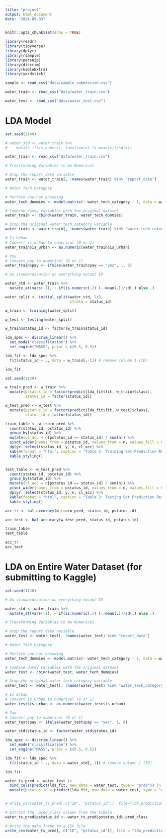 ```yaml
---
title: "project"
output: html_document
date: "2024-05-03"
---
```


```r
knitr::opts_chunk$set(echo = TRUE)
```

```r

library(readr)
library(tidyverse)
library(dplyr)
library(rsample)
library(parsnip)
library(discrim)
library(kableExtra)
library(yardstick)

```

```r

sample <- read_csv("data/sample_submission.csv")

```

```r

water_train <- read_csv("data/water_train.csv")

water_test <- read_csv("data/water_test.csv")

```



# LDA Model

```r

set.seed(1148)

# water_std <- water_train %>% 
#    mutate_if(is.numeric, function(x) (x-mean(x))/sd(x))

```

```r

water_train <- read_csv("data/water_train.csv")

```



```r

# Transforming Variables to be Numerical

# Drop the report_date variable
water_train <- water_train[, !names(water_train) %in% "report_date"]

# Water Tech Category

# Perform one-hot encoding
water_tech_dummies <- model.matrix(~ water_tech_category - 1, data = water_train)

# Combine dummy variables with the original dataset
water_train <- cbind(water_train, water_tech_dummies)

# Drop the original water_tech_category variable
water_train <- water_train[, !names(water_train) %in% "water_tech_category"]

# Is Urban
# Convert is_urban to numerical (0 or 1)
water_train$is_urban <- as.numeric(water_train$is_urban)

# Pay
# Convert pay to numerical (0 or 1)
water_train$pay <- ifelse(water_train$pay == "yes", 1, 0)

```

```r

# Do standardisation on everything except ID 

water_std <- water_train %>%
  mutate_at(vars(-1), ~ if(is.numeric(.)) (.-mean(.))/sd(.) else .) 

water_split <- initial_split(water_std, 2/3, 
                             strata = status_id)

w_train <- training(water_split)

w_test <- testing(water_split)

```

```r

w_train$status_id <- factor(w_train$status_id)

lda_spec <- discrim_linear() %>% 
  set_mode("classification") %>% 
  set_engine("MASS", prior = c(0.5, 0.5))

lda_fit <- lda_spec %>%  
  fit(status_id ~ ., data = w_train[,-1]) # remove column 1 (ID)

```

```r

lda_fit

```

```r

set.seed(1148)

w_train_pred <- w_train %>% 
  mutate(pstatus_id = factor(predict(lda_fit$fit, w_train)$class),
         status_id = factor(status_id))

w_test_pred <- w_test %>% 
  mutate(pstatus_id = factor(predict(lda_fit$fit, w_test)$class),
         status_id = factor(status_id))

train_table <- w_train_pred %>%
  count(status_id, pstatus_id) %>%
  group_by(status_id) %>%
  mutate(cl_acc = n[pstatus_id == status_id] / sum(n)) %>%
  pivot_wider(names_from = pstatus_id, values_from = n, values_fill = 0) %>%
  dplyr::select(status_id, y, n, cl_acc) %>%
  kable(format = "html", caption = "Table 1: Training Set Prediction Results") %>%
  kable_styling()


test_table <- w_test_pred %>%
  count(status_id, pstatus_id) %>%
  group_by(status_id) %>%
  mutate(cl_acc = n[pstatus_id == status_id] / sum(n)) %>%
  pivot_wider(names_from = pstatus_id, values_from = n, values_fill = 0) %>%
  dplyr::select(status_id, y, n, cl_acc) %>%
  kable(format = "html", caption = "Table 2: Testing Set Prediction Results") %>%
  kable_styling()

acc_tr <- bal_accuracy(w_train_pred, status_id, pstatus_id)

acc_test <- bal_accuracy(w_test_pred, status_id, pstatus_id)

train_table
test_table

acc_tr
acc_test

```

# LDA on Entire Water Dataset (for submitting to Kaggle)

```r

set.seed(1148)

# Do standardisation on everything except ID 

water_std <- water_train %>%
  mutate_at(vars(-1), ~ if(is.numeric(.)) (.-mean(.))/sd(.) else .) 

```

```r

# Transforming Variables to be Numerical

# Drop the report_date variable
water_test <- water_test[, !names(water_test) %in% "report_date"]

# Water Tech Category

# Perform one-hot encoding
water_tech_dummies <- model.matrix(~ water_tech_category - 1, data = water_test)

# Combine dummy variables with the original dataset
water_test <- cbind(water_test, water_tech_dummies)

# Drop the original water_tech_category variable
water_test <- water_test[, !names(water_test) %in% "water_tech_category"]

# Is Urban
# Convert is_urban to numerical (0 or 1)
water_test$is_urban <- as.numeric(water_test$is_urban)

# Pay
# Convert pay to numerical (0 or 1)
water_test$pay <- ifelse(water_test$pay == "yes", 1, 0)

```

```r

water_std$status_id <- factor(water_std$status_id)

lda_spec <- discrim_linear() %>% 
  set_mode("classification") %>% 
  set_engine("MASS", prior = c(0.5, 0.5))

lda_fit <- lda_spec %>%  
  fit(status_id ~ ., data = water_std[,-1]) # remove column 1 (ID)

```

```r

lda_fit

```

```r

water_ts_pred <- water_test |> 
  bind_cols(predict(lda_fit, new_data = water_test, type = "prob")) |> 
  mutate(pstatus_id = predict(lda_fit, new_data = water_test, type = "class"))


# write_csv(water_ts_pred[,c("ID", "pstatus_id")], file="lda_predictions1.csv")

```

```r

# Extract the .pred_class column from the tibble
water_ts_pred$pstatus_id <- water_ts_pred$pstatus_id$.pred_class

# Write the data frame to a CSV file
write_csv(water_ts_pred[, c("ID", "pstatus_id")], file = "lda_predictions1.csv")


```


